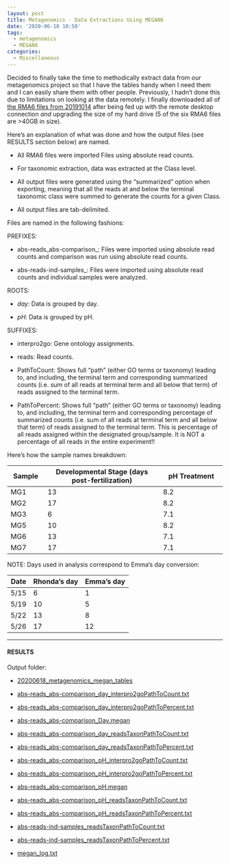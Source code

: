 ```yaml
---
layout: post
title: Metagenomics - Data Extractions Using MEGAN6
date: '2020-06-18 10:50'
tags:
  - metagenomics
  - MEGAN6
categories:
  - Miscellaneous
---
```

Decided to finally take the time to methodically extract data from our metagenomics project so that I have the tables handy when I need them and I can easily share them with other people. Previously, I hadn't done this due to limitations on looking at the data remotely. I finally downloaded all of [the RMA6 files from 20191014](https://robertslab.github.io/sams-notebook/2019/10/14/Metagenomics-Annotation-P.generosa-Water-Samples-with-MEGAN6.html) after being fed up with the remote desktop connection _and_ upgrading the size of my hard drive (5 of the six RMA6 files are >40GB in size).

Here's an explanation of what was done and how the output files (see RESULTS section below) are named.

- All RMA6 files were imported Files using absolute read counts.

- For taxonomic extraction, data was extracted at the Class level.

- All output files were generated using the "summarized" option when exporting, meaning that all the reads at and below the terminal taxonomic class were summed to generate the counts for a given Class.

- All output files are tab-delimited.

Files are named in the following fashions:

PREFIXES:

- abs-reads_abs-comparison_: Files were imported using absolute read counts and comparison was run using absolute read counts.

- abs-reads-ind-samples_: Files were imported using absolute read counts and individual samples were analyzed.

ROOTS:

- _day_: Data is grouped by day.

- _pH_: Data is grouped by pH.

SUFFIXES:

- interpro2go: Gene ontology assignments.

- reads: Read counts.

- PathToCount: Shows full "path" (either GO terms or taxonomy) leading to,
and including, the terminal term and corresponding summarized counts (i.e.
sum of all reads at terminal term and all below that term) of reads assigned
to the terminal term.

- PathToPercent: Shows full "path" (either GO terms or taxonomy) leading to,
and including, the terminal term and corresponding percentage of summarized counts (i.e.
sum of all reads at terminal term and all below that term) of reads assigned
to the terminal term. This is percentage of all reads assigned within the designated group/sample.
It is NOT a percentage of all reads in the entire experiment!!

Here's how the sample names breakdown:

| Sample | Developmental Stage (days post-fertilization) | pH Treatment |
|--------|-------------------------|--------------|
| MG1    | 13                      | 8.2          |
| MG2    | 17                      | 8.2          |
| MG3    | 6                       | 7.1          |
| MG5    | 10                      | 8.2          |
| MG6    | 13                      | 7.1          |
| MG7    | 17                      | 7.1          |

NOTE: Days used in analysis correspond to Emma's day conversion:

| Date | Rhonda’s day | Emma’s day |
|------|--------------|------------|
| 5/15 | 6            | 1          |
| 5/19 | 10           | 5          |
| 5/22 | 13           | 8          |
| 5/26 | 17           | 12         |

---

#### RESULTS

Output folder:

- [20200618_metagenomics_megan_tables](https://gannet.fish.washington.edu/Atumefaciens/20200618_metagenomics_megan_tables)

- [abs-reads_abs-comparison_day_interpro2goPathToCount.txt](https://gannet.fish.washington.edu/Atumefaciens/20200618_metagenomics_megan_tables/abs-reads_abs-comparison_day_interpro2goPathToCount.txt)

- [abs-reads_abs-comparison_day_interpro2goPathToPercent.txt](https://gannet.fish.washington.edu/Atumefaciens/20200618_metagenomics_megan_tables/abs-reads_abs-comparison_day_interpro2goPathToPercent.txt)

- [abs-reads_abs-comparison_Day.megan](https://gannet.fish.washington.edu/Atumefaciens/20200618_metagenomics_megan_tables/abs-reads_abs-comparison_Day.megan)

- [abs-reads_abs-comparison_day_readsTaxonPathToCount.txt](https://gannet.fish.washington.edu/Atumefaciens/20200618_metagenomics_megan_tables/abs-reads_abs-comparison_day_readsTaxonPathToCount.txt)

- [abs-reads_abs-comparison_day_readsTaxonPathToPercent.txt](https://gannet.fish.washington.edu/Atumefaciens/20200618_metagenomics_megan_tables/abs-reads_abs-comparison_day_readsTaxonPathToPercent.txt)

- [abs-reads_abs-comparison_pH_interpro2goPathToCount.txt](https://gannet.fish.washington.edu/Atumefaciens/20200618_metagenomics_megan_tables/abs-reads_abs-comparison_pH_interpro2goPathToCount.txt)

- [abs-reads_abs-comparison_pH_interpro2goPathToPercent.txt](https://gannet.fish.washington.edu/Atumefaciens/20200618_metagenomics_megan_tables/abs-reads_abs-comparison_pH_interpro2goPathToPercent.txt)

- [abs-reads_abs-comparison_pH.megan](https://gannet.fish.washington.edu/Atumefaciens/20200618_metagenomics_megan_tables/abs-reads_abs-comparison_pH.megan)

- [abs-reads_abs-comparison_pH_readsTaxonPathToCount.txt](https://gannet.fish.washington.edu/Atumefaciens/20200618_metagenomics_megan_tables/abs-reads_abs-comparison_pH_readsTaxonPathToCount.txt)

- [abs-reads_abs-comparison_pH_readsTaxonPathToPercent.txt](https://gannet.fish.washington.edu/Atumefaciens/20200618_metagenomics_megan_tables/abs-reads_abs-comparison_pH_readsTaxonPathToPercent.txt)

- [abs-reads-ind-samples_readsTaxonPathToCount.txt](https://gannet.fish.washington.edu/Atumefaciens/20200618_metagenomics_megan_tables/abs-reads-ind-samples_readsTaxonPathToCount.txt)

- [abs-reads-ind-samples_readsTaxonPathToPercent.txt](https://gannet.fish.washington.edu/Atumefaciens/20200618_metagenomics_megan_tables/abs-reads-ind-samples_readsTaxonPathToPercent.txt)

- [megan_log.txt](https://gannet.fish.washington.edu/Atumefaciens/20200618_metagenomics_megan_tables/megan_log.txt)
